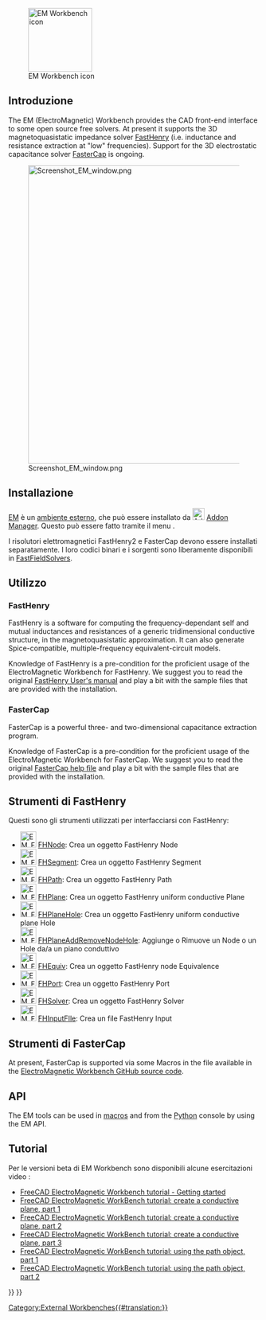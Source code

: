 <languages/>

[[File:EMWorkbench.svg|thumb|128px|EM Workbench icon]]

{{TOCright}}

<span id="Introduction"></span>
==Introduzione==

The EM (ElectroMagnetic) Workbench provides the CAD front-end interface to some open source free solvers. At present it supports the 3D magnetoquasistatic impedance solver [https://www.fastfieldsolvers.com/software.htm#fasthenry2 FastHenry] (i.e. inductance and resistance extraction at "low" frequencies). Support for the 3D electrostatic capacitance solver [https://www.fastfieldsolvers.com/software.htm#fastercap FasterCap] is ongoing.

[[Image:Screenshot_EM_window.png|600px]]

<span id="Installation"></span>
== Installazione ==

<div class="mw-translate-fuzzy">
[[EM Workbench/it|EM]] è un [[external workbenches/it|ambiente esterno]], che può essere installato da [[Image:AddonManager.svg|24px]] [[Std_AddonMgr/it|Addon Manager]]. Questo può essere fatto tramite il menu {{MenuCommand|Strumenti → Addon Manager}}.
</div>

I risolutori elettromagnetici FastHenry2 e FasterCap devono essere installati separatamente. I loro codici binari e i sorgenti sono liberamente disponibili in [https://www.fastfieldsolvers.com FastFieldSolvers].

<span id="Usage"></span>
==Utilizzo==

=== FastHenry ===

FastHenry is a software for computing the frequency-dependant self and mutual inductances and resistances of a generic tridimensional conductive structure, in the magnetoquasistatic approximation. It can also generate Spice-compatible, multiple-frequency equivalent-circuit models.

Knowledge of FastHenry is a pre-condition for the proficient usage of the ElectroMagnetic Workbench for FastHenry. We suggest you to read the original [https://www.fastfieldsolvers.com/documentation.htm FastHenry User's manual] and play a bit with the sample files that are provided with the installation.

=== FasterCap ===

FasterCap is a powerful three- and two-dimensional capacitance extraction program. 

Knowledge of FasterCap is a pre-condition for the proficient usage of the ElectroMagnetic Workbench for FasterCap. We suggest you to read the original [https://www.fastfieldsolvers.com/documentation.htm FasterCap help file] and play a bit with the sample files that are provided with the installation.

<span id="FastHenry_Tools"></span>
== Strumenti di FastHenry ==

Questi sono gli strumenti utilizzati per interfacciarsi con FastHenry:

* [[Image:EM_FHNode.svg|32px]] [[EM_FHNode/it|FHNode]]: Crea un oggetto FastHenry Node
* [[Image:EM_FHSegment.svg|32px]] [[EM_FHSegment/it|FHSegment]]: Crea un oggetto FastHenry Segment
* [[Image:EM_FHPath.svg|32px]] [[EM_FHPath/it|FHPath]]: Crea un oggetto FastHenry Path
* [[Image:EM_FHPlane.svg|32px]] [[EM_FHPlane/it|FHPlane]]: Crea un oggetto FastHenry uniform conductive Plane
* [[Image:EM_FHPlaneHole.svg|32px]] [[EM_FHPlaneHole/it|FHPlaneHole]]: Crea un oggetto FastHenry uniform conductive plane Hole
* [[Image:EM_FHPlaneAddRemoveNodeHole.svg|32px]] [[EM_FHPlaneAddRemoveNodeHole/it|FHPlaneAddRemoveNodeHole]]: Aggiunge o Rimuove un Node o un Hole da/a un piano conduttivo
* [[Image:EM_FHEquiv.svg|32px]] [[EM_FHEquiv/it|FHEquiv]]: Crea un oggetto FastHenry node Equivalence
* [[Image:EM_FHPort.svg|32px]] [[EM_FHPort/it|FHPort]]: Crea un oggetto FastHenry Port
* [[Image:EM_FHSolver.svg|32px]] [[EM_FHSolver/it|FHSolver]]: Crea un oggetto FastHenry Solver
* [[Image:EM_FHInputFile.svg|32px]] [[EM_FHInputFile/it|FHInputFIle]]: Crea un file FastHenry Input

<span id="FasterCap_Tools"></span>
== Strumenti di FasterCap ==

At present, FasterCap is supported via some Macros in the {{FileName|Export_mesh.py}} file available in the [https://github.com/ediloren/EM-Workbench-for-FreeCAD ElectroMagnetic Workbench GitHub source code].

== API ==

The EM tools can be used in [[Macros|macros]] and from the [[Python|Python]] console by using the EM API.

<span id="Tutorials"></span>
== Tutorial ==

Per le versioni beta di EM Workbench sono disponibili alcune esercitazioni video :

* [https://www.youtube.com/watch?v=h6Pp-_ovLZM FreeCAD ElectroMagnetic Workbench tutorial - Getting started]
* [https://www.youtube.com/watch?v=5pSzPizw4e8 FreeCAD ElectroMagnetic WorkBench tutorial: create a conductive plane, part 1]
* [https://www.youtube.com/watch?v=BeBNtfH25rM FreeCAD ElectroMagnetic WorkBench tutorial: create a conductive plane, part 2]
* [https://www.youtube.com/watch?v=BtgdJOf-ql0 FreeCAD ElectroMagnetic WorkBench tutorial: create a conductive plane, part 3]
* [https://www.youtube.com/watch?v=CRqDuEtbdds FreeCAD ElectroMagnetic WorkBench tutorial: using the path object, part 1]
* [https://www.youtube.com/watch?v=slsLdLoF2OI FreeCAD ElectroMagnetic WorkBench tutorial: using the path object, part 2]


{{EM Tools navi{{#translation:}}}}
{{Userdocnavi{{#translation:}}}}
[[Category:External Workbenches{{#translation:}}]]
